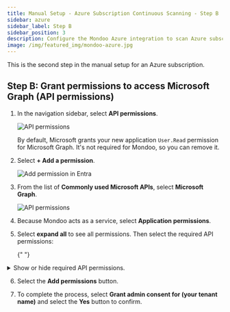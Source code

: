 ```yaml
---
title: Manual Setup - Azure Subscription Continuous Scanning - Step B
sidebar: azure
sidebar_label: Step B
sidebar_position: 3
description: Configure the Mondoo Azure integration to scan Azure subscriptions. Step B is to grant permissions to access Microsoft Graph (API permissions).
image: /img/featured_img/mondoo-azure.jpg
---
```


This is the second step in the manual setup for an Azure subscription.

## Step B: Grant permissions to access Microsoft Graph (API permissions)

1. In the navigation sidebar, select **API permissions**.

   ![API permissions](/img/platform/infra/cloud/azure/api-permissions.png)

   By default, Microsoft grants your new application `User.Read` permission for Microsoft Graph. It's not required for Mondoo, so you can remove it.

2. Select **+ Add a permission**.

   ![Add permission in Entra](/img/platform/infra/cloud/azure/select-add-permission.png)

3. From the list of **Commonly used Microsoft APIs**, select **Microsoft Graph**.

   ![API permissions](/img/platform/infra/cloud/azure/request-api-permission.png)

4. Because Mondoo acts as a service, select **Application permissions**.

5. Select **expand all** to see all permissions. Then select the required API permissions:

   {" "}

<details>
<summary>Show or hide required API permissions.</summary>

| Microsoft Graph               | Type        | Description                                          |
| ----------------------------- | ----------- | ---------------------------------------------------- |
| Application.Read.All          | Application | Read all applications                                |
| AuditLog.Read.All             | Application | Read all audit log data                              |
| Directory.Read.All            | Application | Read directory data                                  |
| Domain.Read.All               | Application | Read domains                                         |
| IdentityProvider.Read.All     | Application | Read identity providers                              |
| IdentityRiskEvent.Read.All    | Application | Read all identity risk event information             |
| IdentityRiskyUser.Read.All    | Application | Read all identity risky user information             |
| Policy.Read.All               | Application | Read your organization's policies                    |
| Policy.Read.ConditionalAccess | Application | Read your organization's conditional access policies |
| Policy.Read.PermissionGrant   | Application | Read consent and permission grant policies           |
| RoleManagement.Read.All       | Application | Read role management data for all RBAC providers     |
| SecurityActions.Read.All      | Application | Read your organization's security actions            |
| SecurityEvents.Read.All       | Application | Read your organization's security events             |
| ThreatAssessment.Read.All     | Application | Read threat assessment requests                      |
| ThreatIndicators.Read.All     | Application | Read all threat indicators                           |

</details>

6. Select the **Add permissions** button.

7. To complete the process, select **Grant admin consent for (your tenant name)** and select the **Yes** button to confirm.
